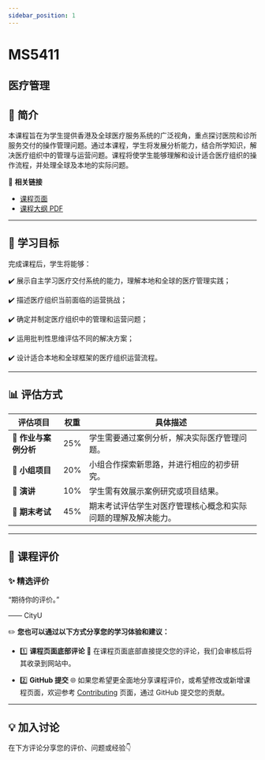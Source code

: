 ```yaml
---
sidebar_position: 1
---
```


# MS5411
## 医疗管理

## **📘 简介**
本课程旨在为学生提供香港及全球医疗服务系统的广泛视角，重点探讨医院和诊所服务交付的操作管理问题。通过本课程，学生将发展分析能力，结合所学知识，解决医疗组织中的管理与运营问题。课程将使学生能够理解和设计适合医疗组织的操作流程，并处理全球及本地的实际问题。

🔗 **相关链接**
- [课程页面](https://www.cityu.edu.hk/catalogue/pg/202425/course/MS5411.htm)
- [课程大纲 PDF](https://www.cityu.edu.hk/catalogue/pg/202425/course/MS5411.pdf)

---

## **🎯 学习目标**

完成课程后，学生将能够：

✔️ 展示自主学习医疗交付系统的能力，理解本地和全球的医疗管理实践；

✔️ 描述医疗组织当前面临的运营挑战；

✔️ 确定并制定医疗组织中的管理和运营问题；

✔️ 运用批判性思维评估不同的解决方案；

✔️ 设计适合本地和全球框架的医疗组织运营流程。

---

## **📊 评估方式**

| **评估项目**          | **权重** | **具体描述**                                                                                       |
|----------------------|---------|---------------------------------------------------------------------------------------------------|
| **📄 作业与案例分析**  | 25%     | 学生需要通过案例分析，解决实际医疗管理问题。                                                     |
| **👥 小组项目**        | 20%     | 小组合作探索新思路，并进行相应的初步研究。                                                         |
| **📄 演讲**            | 10%     | 学生需有效展示案例研究或项目结果。                                                                 |
| **📝 期末考试**        | 45%     | 期末考试评估学生对医疗管理核心概念和实际问题的理解及解决能力。                                   |

---

## **💬 课程评价**

### ✨ **精选评价**
<div className={commentStyles.commentBox}>
    <p className={commentStyles.commentText}>
        “期待你的评价。”
    </p>
    <p className={commentStyles.commentAuthor}>—— CityU</p>
</div>

✏️ **您也可以通过以下方式分享您的学习体验和建议：**

- 1️⃣ **课程页面底部评论**
💬 在课程页面底部直接提交您的评论，我们会审核后将其收录到网站中。

- 2️⃣ **GitHub 提交**
🌐 如果您希望更全面地分享课程评价，或希望修改或新增课程页面，欢迎参考 [Contributing](https://penjc.github.io/CityU/contributing) 页面，通过 GitHub 提交您的贡献。



---

## **💡 加入讨论**

在下方评论分享您的评价、问题或经验👇
<Utterances />
